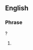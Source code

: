 ==English==

===Phrase===
{{head|en|phrase|head=[[is]] [[the]] [[pope|Pope]] [[a]] [[Catholic]]}}?

# {{alternative form of|lang=en|is the Pope Catholic}}